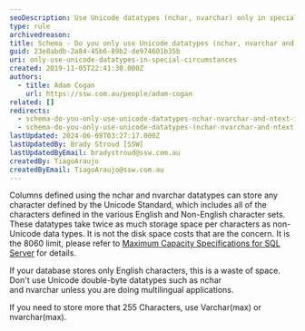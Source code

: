```yaml
---
seoDescription: Use Unicode datatypes (nchar, nvarchar) only in special circumstances to avoid wasting space, especially for non-multilingual applications.
type: rule
archivedreason:
title: Schema - Do you only use Unicode datatypes (nchar, nvarchar and ntext) in special circumstances?
guid: 23e8abdb-2a84-45b6-89b2-de974601b35b
uri: only-use-unicode-datatypes-in-special-circumstances
created: 2019-11-05T22:41:30.000Z
authors:
  - title: Adam Cogan
    url: https://ssw.com.au/people/adam-cogan
related: []
redirects:
  - schema-do-you-only-use-unicode-datatypes-nchar-nvarchar-and-ntext-in-special-circumstances
  - schema-do-you-only-use-unicode-datatypes-(nchar-nvarchar-and-ntext)-in-special-circumstances
lastUpdated: 2024-06-08T03:27:17.000Z
lastUpdatedBy: Brady Stroud [SSW]
lastUpdatedByEmail: bradystroud@ssw.com.au
createdBy: TiagoAraujo
createdByEmail: TiagoAraujo@ssw.com.au
---
```


Columns defined using the nchar and nvarchar datatypes can store any character defined by the Unicode Standard, which includes all of the characters defined in the various English and Non-English character sets. These datatypes take twice as much storage space per characters as non-Unicode data types.
It is not the disk space costs that are the concern. It is the 8060 limit, please refer to [Maximum Capacity Specifications for SQL Server](https://docs.microsoft.com/en-us/sql/sql-server/maximum-capacity-specifications-for-sql-server?redirectedfrom=MSDN&view=sql-server-ver15) for details.

If your database stores only English characters, this is a waste of space. Don't use Unicode double-byte datatypes such as nchar and nvarchar unless you are doing multilingual applications.

If you need to store more that 255 Characters, use Varchar(max) or nvarchar(max).
